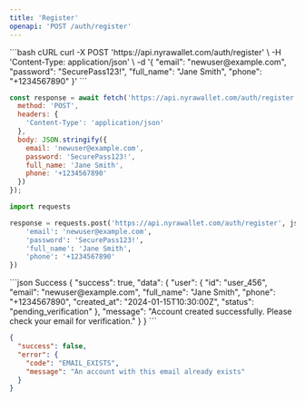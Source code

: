 ```yaml
---
title: 'Register'
openapi: 'POST /auth/register'
---
```


<RequestExample>
```bash cURL
curl -X POST 'https://api.nyrawallet.com/auth/register' \
  -H 'Content-Type: application/json' \
  -d '{
    "email": "newuser@example.com",
    "password": "SecurePass123!",
    "full_name": "Jane Smith",
    "phone": "+1234567890"
  }'
```

```javascript JavaScript
const response = await fetch('https://api.nyrawallet.com/auth/register', {
  method: 'POST',
  headers: {
    'Content-Type': 'application/json'
  },
  body: JSON.stringify({
    email: 'newuser@example.com',
    password: 'SecurePass123!',
    full_name: 'Jane Smith',
    phone: '+1234567890'
  })
});
```

```python Python
import requests

response = requests.post('https://api.nyrawallet.com/auth/register', json={
    'email': 'newuser@example.com',
    'password': 'SecurePass123!',
    'full_name': 'Jane Smith',
    'phone': '+1234567890'
})
```
</RequestExample>

<ResponseExample>
```json Success
{
  "success": true,
  "data": {
    "user": {
      "id": "user_456",
      "email": "newuser@example.com",
      "full_name": "Jane Smith",
      "phone": "+1234567890",
      "created_at": "2024-01-15T10:30:00Z",
      "status": "pending_verification"
    },
    "message": "Account created successfully. Please check your email for verification."
  }
}
```

```json Error
{
  "success": false,
  "error": {
    "code": "EMAIL_EXISTS",
    "message": "An account with this email already exists"
  }
}
```
</ResponseExample>
